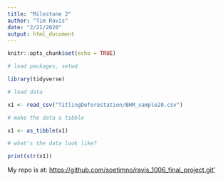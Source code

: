 ```yaml
---
title: "Milestone 2"
author: "Tim Ravis"
date: "2/21/2020"
output: html_document
---
```


```r
knitr::opts_chunk$set(echo = TRUE)
```

```r

# load packages, setwd

library(tidyverse)

# load data

x1 <- read_csv("TitlingDeforestation/BHM_sample20.csv")


```

```r
# make the data a tibble

x1 <- as_tibble(x1)

# what's the data look like?

print(str(x1)) 
```


My repo is at:         <a href="https://github.com/soetimno/ravis_1006_final_project.git'">https://github.com/soetimno/ravis_1006_final_project.git'</a>
